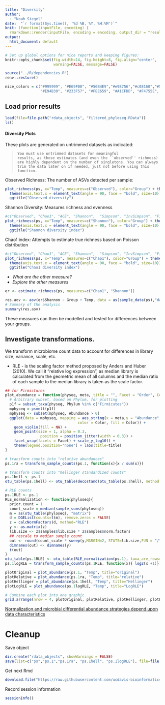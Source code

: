 ```yaml
---
title: "Diversity"
author: 
  - "Noah Siegel"
date:  "`r format(Sys.time(), '%d %B, %Y, %H:%M')`"
knit: (function(inputFile, encoding) {
  rmarkdown::render(inputFile, encoding = encoding, output_dir = "results") })
output:
  html_document: default
---
```


```r
# Set up global options for nice reports and keeping figures:
knitr::opts_chunk$set(fig.width=14, fig.height=8, fig.align="center",
                      warning=FALSE, message=FALSE)
```

```r
source("../R/dependencies.R")
renv::restore()

nice_colors = c("#999999", "#E69F00", "#56B4E9","#e98756","#c08160","#5800e6", "#CDDC49", "#C475D3", 
                "#E94B30", "#233F57", "#FEE659", "#A1CFDD", "#F4755E", "#D6F6F7","#EB6D58", "#6898BF")
```

## Load prior results

```r
load(file=file.path("rdata_objects", "filtered_phyloseq.RData"))
ls()
```

#### Diversity Plots
These plots are generated on untrimmed datasets as indicated:

>     You must use untrimmed datasets for meaningful
>     results, as these estimates (and even the ``observed'' richness)
>     are highly dependent on the number of singletons. You can always
>     trim the data later on if needed, just not before using this
>     function.

Observed Richness: The number of ASVs detected per sample:

```r
plot_richness(ps, x="Temp", measures=c("Observed"), color="Group") + theme_bw() +
  theme(axis.text.x = element_text(angle = 90, face = "bold", size=10)) + 
  ggtitle("Observed diversity")
```

Shannon Diversity: Measures richness and evenness

```r
#c("Observed", "Chao1", "ACE", "Shannon",  "Simpson", "InvSimpson", "Fisher")
plot_richness(ps, x="Temp", measures=c("Shannon"), color="Group") + theme_bw() +
  theme(axis.text.x = element_text(angle = 90, face = "bold", size=10)) + 
  ggtitle("Shannon diversity index")
```

Chao1 index: Attempts to estimate true richness based on Poisson distribution

```r
#c("Observed", "Chao1", "ACE", "Shannon",  "Simpson", "InvSimpson", "Fisher")
plot_richness(ps, x="Temp", measures=c("Chao1"), color="Group") + theme_bw() +
  theme(axis.text.x = element_text(angle = 90, face = "bold", size=10)) + 
  ggtitle("Chao1 diversity index")
```

* *What are the other measure?*
* *Explore the other measures*

```r
er <- estimate_richness(ps, measures=c("Chao1", "Shannon"))

res.aov <- aov(er$Shannon ~ Group + Temp, data = as(sample_data(ps),"data.frame"))
# Summary of the analysis
summary(res.aov)
```

These measures can then be modelled and tested for differences between your groups.

## Investigate transformations. 

We transform microbiome count data to account for differences in library size, variance, scale, etc.

* RLE -  is the scaling factor method proposed by Anders and Huber (2010). We call it “relative log expression”, as median library is calculated from the geometric mean of all columns and the median ratio of each sample to the median library is taken as the scale factor.

```r
## for Firmictures
plot_abundance = function(physeq, meta, title = "", Facet = "Order", Color = "Order"){
  # Arbitrary subset, based on Phylum, for plotting
  p1f = subset_taxa(physeq, Phylum %in% c("Firmicutes"))
  mphyseq = psmelt(p1f)
  mphyseq <- subset(mphyseq, Abundance > 0)
  ggplot(data = mphyseq, mapping = aes_string(x = meta,y = "Abundance",
                                 color = Color, fill = Color)) +
    geom_violin(fill = NA) +
    geom_point(size = 1, alpha = 0.3,
                position = position_jitter(width = 0.3)) +
    facet_wrap(facets = Facet) + scale_y_log10() +
    theme(legend.position="none") + labs(title=title)
}

# transform counts into "relative abundances"
ps.1ra = transform_sample_counts(ps.1, function(x){x / sum(x)})

# transform counts into "hellinger standardized counts"
ps.1hell <- ps.1
otu_table(ps.1hell) <- otu_table(decostand(otu_table(ps.1hell), method = "hellinger"), taxa_are_rows=FALSE)

# RLE counts
ps.1RLE <- ps.1
RLE_normalization <- function(phyloseq){
  prior.count = 1
  count_scale = median(sample_sums(phyloseq))
  m = as(otu_table(phyloseq), "matrix")
  d = DGEList(counts=t(m), remove.zeros = FALSE)
  z = calcNormFactors(d, method="RLE")
  y <- as.matrix(z)
  lib.size <- z$samples$lib.size * z$samples$norm.factors
  ## rescale to median sample count
  out <- round(count_scale * sweep(y,MARGIN=2, STATS=lib.size,FUN = "/"))
  dimnames(out) <- dimnames(y)
  t(out)
}
otu_table(ps.1RLE) <- otu_table(RLE_normalization(ps.1), taxa_are_rows=FALSE)
ps.1logRLE = transform_sample_counts(ps.1RLE, function(x){ log2(x +1)})

plotOriginal = plot_abundance(ps.1, "Temp", title="original")
plotRelative = plot_abundance(ps.1ra, "Temp", title="relative")
plotHellinger = plot_abundance(ps.1hell, "Temp", title="Hellinger")
plotLogRLE = plot_abundance(ps.1logRLE, "Temp", title="LogRLE")

# Combine each plot into one graphic.
grid.arrange(nrow = 4, plotOriginal, plotRelative, plotHellinger, plotLogRLE)
```

[Normalization and microbial differential abundance strategies depend upon data characteristics](https://microbiomejournal.biomedcentral.com/articles/10.1186/s40168-017-0237-y)

# Cleanup

Save object

```r
dir.create("rdata_objects", showWarnings = FALSE)
save(list=c("ps","ps.1","ps.1ra", "ps.1hell", "ps.1logRLE"), file=file.path("rdata_objects", "transformed_objects.RData"))
```

Get next Rmd

```r
download.file("https://raw.githubusercontent.com/ucdavis-bioinformatics-training/2021-May-Microbial-Community-Analysis/master/data_analysis/mca_part5.Rmd", "/mnt/c/Users/noahs/Desktop/2021-mca_workshop/03-DADA2/mca_part5.Rmd")
```
Record session information

```r
sessionInfo()
```

